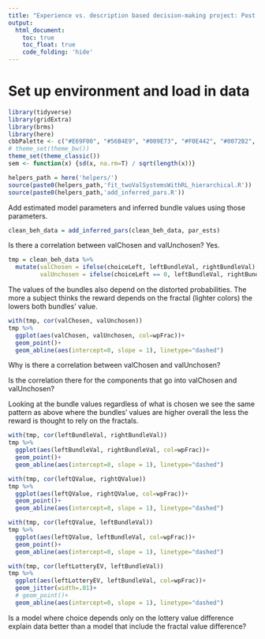 ```yaml
---
title: "Experience vs. description based decision-making project: Post imaging analyses checks"
output: 
  html_document:
    toc: true
    toc_float: true
    code_folding: 'hide'
---
```


# Set up environment and load in data

```r
library(tidyverse)
library(gridExtra)
library(brms)
library(here)
cbbPalette <- c("#E69F00", "#56B4E9", "#009E73", "#F0E442", "#0072B2", "#D55E00", "#CC79A7")
# theme_set(theme_bw())
theme_set(theme_classic())
sem <- function(x) {sd(x, na.rm=T) / sqrt(length(x))}
```

```r
helpers_path = here('helpers/')
source(paste0(helpers_path,'fit_twoValSystemsWithRL_hierarchical.R'))
source(paste0(helpers_path,'add_inferred_pars.R'))
```

Add estimated model parameters and inferred bundle values using those parameters.

```r
clean_beh_data = add_inferred_pars(clean_beh_data, par_ests)
```

Is there a correlation between valChosen and valUnchosen? Yes.

```r
tmp = clean_beh_data %>%
  mutate(valChosen = ifelse(choiceLeft, leftBundleVal, rightBundleVal),
         valUnchosen = ifelse(choiceLeft == 0, leftBundleVal, rightBundleVal)) 
```

The values of the bundles also depend on the distorted probabilities. The more a subject thinks the reward depends on the fractal (lighter colors) the lowers both bundles' value.

```r
with(tmp, cor(valChosen, valUnchosen))
tmp %>%
  ggplot(aes(valChosen, valUnchosen, col=wpFrac))+
  geom_point()+
  geom_abline(aes(intercept=0, slope = 1), linetype="dashed")
```
Why is there a correlation between valChosen and valUnchosen?  

Is the correlation there for the components that go into valChosen and valUnchosen?  

Looking at the bundle values regardless of what is chosen we see the same pattern as above where the bundles' values are higher overall the less the reward is thought to rely on the fractals.

```r
with(tmp, cor(leftBundleVal, rightBundleVal))
tmp %>%
  ggplot(aes(leftBundleVal, rightBundleVal, col=wpFrac))+
  geom_point()+
  geom_abline(aes(intercept=0, slope = 1), linetype="dashed")
```

```r
with(tmp, cor(leftQValue, rightQValue))
tmp %>%
  ggplot(aes(leftQValue, rightQValue, col=wpFrac))+
  geom_point()+
  geom_abline(aes(intercept=0, slope = 1), linetype="dashed")
```
```r
with(tmp, cor(leftQValue, leftBundleVal))
tmp %>%
  ggplot(aes(leftQValue, leftBundleVal, col=wpFrac))+
  geom_point()+
  geom_abline(aes(intercept=0, slope = 1), linetype="dashed")
```

```r
with(tmp, cor(leftLotteryEV, leftBundleVal))
tmp %>%
  ggplot(aes(leftLotteryEV, leftBundleVal, col=wpFrac))+
  geom_jitter(width=.01)+
  # geom_point()+
  geom_abline(aes(intercept=0, slope = 1), linetype="dashed")
```

Is a model where choice depends only on the lottery value difference explain data better than a model that include the fractal value difference?

```r

```